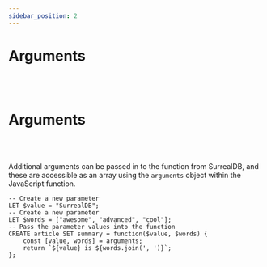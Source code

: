 ```yaml
---
sidebar_position: 2
---
```


# Arguments

<br /><br />

# Arguments

<br /><br />

Additional arguments can be passed in to the function from SurrealDB, and these are accessible as an array using the `arguments` object within the JavaScript function.

```surql 
-- Create a new parameter
LET $value = "SurrealDB";
-- Create a new parameter
LET $words = ["awesome", "advanced", "cool"];
-- Pass the parameter values into the function
CREATE article SET summary = function($value, $words) {
	const [value, words] = arguments;
	return `${value} is ${words.join(', ')}`;
};
```